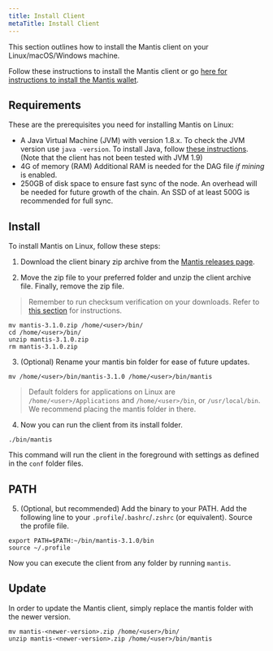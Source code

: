 ```yaml
---
title: Install Client
metaTitle: Install Client
---
```


This section outlines how to install the Mantis client on your Linux/macOS/Windows machine.

Follow these instructions to install the Mantis client or go [here for instructions to install the Mantis wallet](/install/install-wallet).


## Requirements

These are the prerequisites you need for installing Mantis on Linux:
* A Java Virtual Machine (JVM) with version 1.8.x.
    To check the JVM version use `java -version`.
    To install Java, follow [these instructions](https://java.com/en/download/help/download_options.html).
    (Note that the client has not been tested with JVM 1.9)
* 4G of memory (RAM)
    Additional RAM is needed for the DAG file _if mining_ is enabled.
* 250GB of disk space to ensure fast sync of the node. An overhead will be needed for future growth of the chain. An SSD of at least 500G is recommended for full sync.


## Install

To install Mantis on Linux, follow these steps:

1. Download the client binary zip archive from the [Mantis releases page](https://github.com/input-output-hk/mantis/releases).

2. Move the zip file to your preferred folder and unzip the client archive file. Finally, remove the zip file.

> Remember to run checksum verification on your downloads. Refer to [this section](first-steps/downloads#checksum) for instructions.


```
mv mantis-3.1.0.zip /home/<user>/bin/
cd /home/<user>/bin/
unzip mantis-3.1.0.zip
rm mantis-3.1.0.zip
```

3. (Optional) Rename your mantis bin folder for ease of future updates.

```
mv /home/<user>/bin/mantis-3.1.0 /home/<user>/bin/mantis
```

> Default folders for applications on Linux are `/home/<user>/Applications` and `/home/<user>/bin`, or `/usr/local/bin`. We recommend placing the mantis folder in there.


4. Now you can run the client from its install folder.

```
./bin/mantis
```

This command will run the client in the foreground with settings as defined in the `conf` folder files.


## PATH
5. (Optional, but recommended) Add the binary to your PATH. Add the following line to your `.profile`/`.bashrc`/`.zshrc` (or equivalent). Source the profile file.

```
export PATH=$PATH:~/bin/mantis-3.1.0/bin
source ~/.profile
```

Now you can execute the client from any folder by running `mantis`.


## Update

In order to update the Mantis client, simply replace the mantis folder with the newer version.

```
mv mantis-<newer-version>.zip /home/<user>/bin/
unzip mantis-<newer-version>.zip /home/<user>/bin/mantis
```
